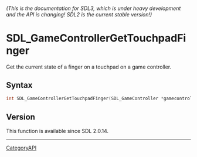====== (This is the documentation for SDL3, which is under heavy development and the API is changing! SDL2 is the current stable version!) ======
= SDL_GameControllerGetTouchpadFinger =

Get the current state of a finger on a touchpad on a game controller.

== Syntax ==

<syntaxhighlight lang='c'>
int SDL_GameControllerGetTouchpadFinger(SDL_GameController *gamecontroller, int touchpad, int finger, Uint8 *state, float *x, float *y, float *pressure);
</syntaxhighlight>

== Version ==

This function is available since SDL 2.0.14.

----
[[CategoryAPI]]


